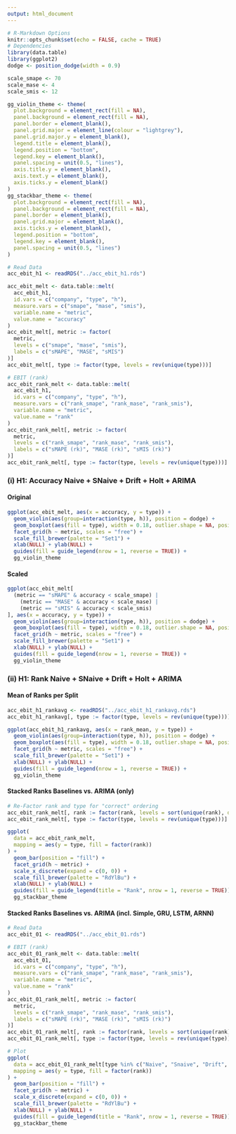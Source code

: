 ```yaml
---
output: html_document
---
```


```r
# R-Markdown Options
knitr::opts_chunk$set(echo = FALSE, cache = TRUE)
# Dependencies
library(data.table)
library(ggplot2)
dodge <- position_dodge(width = 0.9)
```

```r
scale_smape <- 70
scale_mase <- 4
scale_smis <- 12

gg_violin_theme <- theme(
  plot.background = element_rect(fill = NA), 
  panel.background = element_rect(fill = NA),
  panel.border = element_blank(),
  panel.grid.major = element_line(colour = "lightgrey"), 
  panel.grid.major.y = element_blank(),
  legend.title = element_blank(), 
  legend.position = "bottom",
  legend.key = element_blank(),
  panel.spacing = unit(0.5, "lines"),
  axis.title.y = element_blank(),
  axis.text.y = element_blank(),
  axis.ticks.y = element_blank()
)
gg_stackbar_theme <- theme(
  plot.background = element_rect(fill = NA),
  panel.background = element_rect(fill = NA),
  panel.border = element_blank(),
  panel.grid.major = element_blank(),
  axis.ticks.y = element_blank(),
  legend.position = "bottom",
  legend.key = element_blank(),
  panel.spacing = unit(0.5, "lines")
)
```

```r
# Read Data
acc_ebit_h1 <- readRDS("../acc_ebit_h1.rds")

acc_ebit_melt <- data.table::melt(
  acc_ebit_h1,
  id.vars = c("company", "type", "h"),
  measure.vars = c("smape", "mase", "smis"),
  variable.name = "metric",
  value.name = "accuracy"
)
acc_ebit_melt[, metric := factor(
  metric,
  levels = c("smape", "mase", "smis"),
  labels = c("sMAPE", "MASE", "sMIS")
)]
acc_ebit_melt[, type := factor(type, levels = rev(unique(type)))]

# EBIT (rank)
acc_ebit_rank_melt <- data.table::melt(
  acc_ebit_h1,
  id.vars = c("company", "type", "h"),
  measure.vars = c("rank_smape", "rank_mase", "rank_smis"),
  variable.name = "metric",
  value.name = "rank"
)
acc_ebit_rank_melt[, metric := factor(
  metric,
  levels = c("rank_smape", "rank_mase", "rank_smis"),
  labels = c("sMAPE (rk)", "MASE (rk)", "sMIS (rk)")
)]
acc_ebit_rank_melt[, type := factor(type, levels = rev(unique(type)))]
```

### (i) H1: Accuracy Naive + SNaive + Drift + Holt + ARIMA

#### Original
```r
ggplot(acc_ebit_melt, aes(x = accuracy, y = type)) +
  geom_violin(aes(group=interaction(type, h)), position = dodge) +
  geom_boxplot(aes(fill = type), width = 0.18, outlier.shape = NA, position = dodge) +
  facet_grid(h ~ metric, scales = "free") +
  scale_fill_brewer(palette = "Set1") +
  xlab(NULL) + ylab(NULL) +
  guides(fill = guide_legend(nrow = 1, reverse = TRUE)) +
  gg_violin_theme
```

\newpage
#### Scaled
```r
ggplot(acc_ebit_melt[
  (metric == "sMAPE" & accuracy < scale_smape) | 
    (metric == "MASE" & accuracy < scale_mase) |
    (metric == "sMIS" & accuracy < scale_smis)
], aes(x = accuracy, y = type)) +
  geom_violin(aes(group=interaction(type, h)), position = dodge) +
  geom_boxplot(aes(fill = type), width = 0.18, outlier.shape = NA, position = dodge) +
  facet_grid(h ~ metric, scales = "free") +
  scale_fill_brewer(palette = "Set1") +
  xlab(NULL) + ylab(NULL) +
  guides(fill = guide_legend(nrow = 1, reverse = TRUE)) +
  gg_violin_theme
```

\newpage
### (ii) H1: Rank Naive + SNaive + Drift + Holt + ARIMA

#### Mean of Ranks per Split
```r
acc_ebit_h1_rankavg <- readRDS("../acc_ebit_h1_rankavg.rds")
acc_ebit_h1_rankavg[, type := factor(type, levels = rev(unique(type)))]

ggplot(acc_ebit_h1_rankavg, aes(x = rank_mean, y = type)) +
  geom_violin(aes(group=interaction(type, h)), position = dodge) +
  geom_boxplot(aes(fill = type), width = 0.18, outlier.shape = NA, position = dodge) +
  facet_grid(h ~ metric, scales = "free") +
  scale_fill_brewer(palette = "Set1") +
  xlab(NULL) + ylab(NULL) +
  guides(fill = guide_legend(nrow = 1, reverse = TRUE)) +
  gg_violin_theme
```

\newpage
#### Stacked Ranks Baselines vs. ARIMA (only)
```r
# Re-Factor rank and type for "correct" ordering
acc_ebit_rank_melt[, rank := factor(rank, levels = sort(unique(rank), decreasing = TRUE))]
acc_ebit_rank_melt[, type := factor(type, levels = rev(unique(type)))]

ggplot(
  data = acc_ebit_rank_melt,
  mapping = aes(y = type, fill = factor(rank))
) +
  geom_bar(position = "fill") +
  facet_grid(h ~ metric) +
  scale_x_discrete(expand = c(0, 0)) +
  scale_fill_brewer(palette = "RdYlBu") +
  xlab(NULL) + ylab(NULL) + 
  guides(fill = guide_legend(title = "Rank", nrow = 1, reverse = TRUE)) +
  gg_stackbar_theme
```

#### Stacked Ranks Baselines vs. ARIMA (incl. Simple, GRU, LSTM, ARNN)
```r
# Read Data
acc_ebit_01 <- readRDS("../acc_ebit_01.rds")

# EBIT (rank)
acc_ebit_01_rank_melt <- data.table::melt(
  acc_ebit_01,
  id.vars = c("company", "type", "h"),
  measure.vars = c("rank_smape", "rank_mase", "rank_smis"),
  variable.name = "metric",
  value.name = "rank"
)
acc_ebit_01_rank_melt[, metric := factor(
  metric,
  levels = c("rank_smape", "rank_mase", "rank_smis"),
  labels = c("sMAPE (rk)", "MASE (rk)", "sMIS (rk)")
)]
acc_ebit_01_rank_melt[, rank := factor(rank, levels = sort(unique(rank), decreasing = TRUE))]
acc_ebit_01_rank_melt[, type := factor(type, levels = rev(unique(type)))]

# Plot
ggplot(
  data = acc_ebit_01_rank_melt[type %in% c("Naive", "Snaive", "Drift", "Holt", "ARIMA")],
  mapping = aes(y = type, fill = factor(rank))
) +
  geom_bar(position = "fill") +
  facet_grid(h ~ metric) +
  scale_x_discrete(expand = c(0, 0)) +
  scale_fill_brewer(palette = "RdYlBu") +
  xlab(NULL) + ylab(NULL) + 
  guides(fill = guide_legend(title = "Rank", nrow = 1, reverse = TRUE)) +
  gg_stackbar_theme
```

